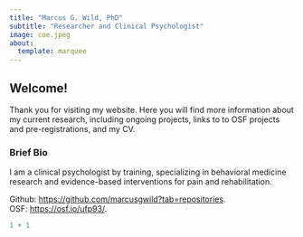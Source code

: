 ```yaml
---
title: "Marcus G. Wild, PhD"
subtitle: "Researcher and Clinical Psychologist"
image: coe.jpeg
about:
  template: marquee
---
```


## Welcome!
Thank you for visiting my website. Here you will find more information about my current research, including ongoing projects, links to to OSF projects and pre-registrations, and my CV.

### Brief Bio
I am a clinical psychologist by training, specializing in behavioral medicine research and evidence-based interventions for pain and rehabilitation. 

Github: <https://github.com/marcusgwild?tab=repositories>.  
OSF: <https://osf.io/ufp93/>.

```r
1 + 1
```
